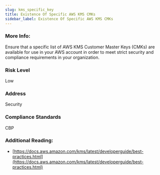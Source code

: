 ```yaml
---
slug: kms_specific_key
title: Existence Of Specific AWS KMS CMKs
sidebar_label: Existence Of Specific AWS KMS CMKs
---
```


### More Info:

Ensure that a specific list of AWS KMS Customer Master Keys (CMKs) are available for use in your AWS account in order to meet strict security and compliance requirements in your organization.

### Risk Level

Low

### Address

Security

### Compliance Standards

CBP

### Additional Reading:

- [https://docs.aws.amazon.com/kms/latest/developerguide/best-practices.html](https://docs.aws.amazon.com/kms/latest/developerguide/best-practices.html) 

